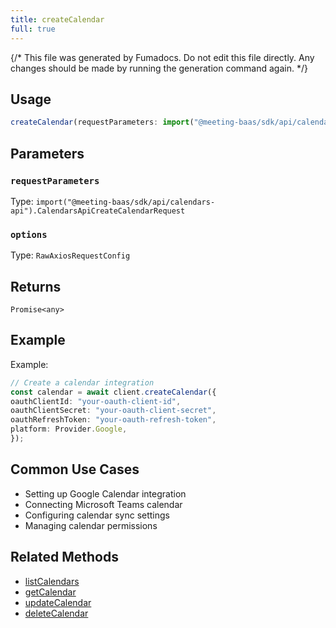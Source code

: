 ```yaml
---
title: createCalendar
full: true
---
```


{/* This file was generated by Fumadocs. Do not edit this file directly. Any changes should be made by running the generation command again. */}



## Usage

```typescript
createCalendar(requestParameters: import("@meeting-baas/sdk/api/calendars-api").CalendarsApiCreateCalendarRequest, options: RawAxiosRequestConfig): Promise<any>
```

## Parameters


### `requestParameters`

Type: `import("@meeting-baas/sdk/api/calendars-api").CalendarsApiCreateCalendarRequest`




### `options`

Type: `RawAxiosRequestConfig`




## Returns

`Promise<any>`


## Example

<Callout type="info">
  Example:
  
  ```typescript
  // Create a calendar integration
const calendar = await client.createCalendar({
  oauthClientId: "your-oauth-client-id",
  oauthClientSecret: "your-oauth-client-secret",
  oauthRefreshToken: "your-oauth-refresh-token",
  platform: Provider.Google,
});
  ```
</Callout>


## Common Use Cases

- Setting up Google Calendar integration
- Connecting Microsoft Teams calendar
- Configuring calendar sync settings
- Managing calendar permissions

## Related Methods

- [listCalendars](./listcalendars.mdx)
- [getCalendar](./getcalendar.mdx)
- [updateCalendar](./updatecalendar.mdx)
- [deleteCalendar](./deletecalendar.mdx)
